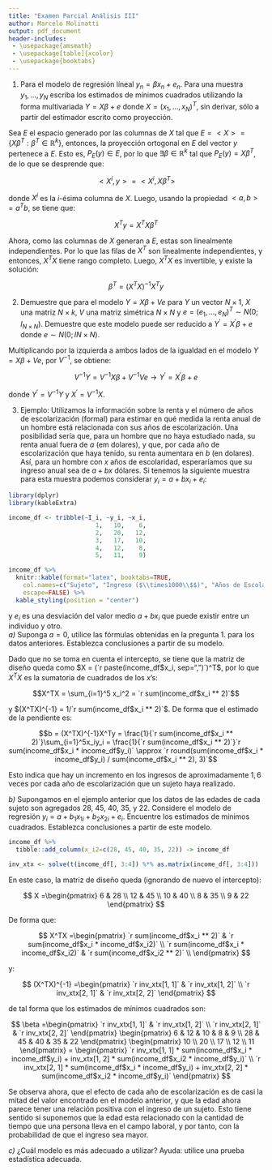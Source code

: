 ```yaml
---
title: "Examen Parcial Análisis III"
author: Marcelo Molinatti
output: pdf_document
header-includes:
 - \usepackage{amsmath}
 - \usepackage[table]{xcolor}
 - \usepackage{booktabs}
---
```


1. Para el modelo de regresión líneal $y_n = \beta x_n + e_n$. Para una muestra $y_1, \ldots, y_N$ escriba los estimados de mínimos cuadrados utilizando la forma multivariada $Y = X\beta + e$ donde $X = (x_1, \ldots, x_N)^T$, sin derivar, sólo a partir del estimador escrito como proyección.

\color{blue}

Sea $E$ el espacio generado por las columnas de $X$ tal que $E = <X> = \{X\beta^T : \beta^T \in \mathbb{R}^k\}$, entonces, la proyección ortogonal en $E$ del vector $y$ pertenece a $E$. Esto es, $P_E(y) \in E$, por lo que $\exists \beta \in \mathbb{R}^k$ tal que $P_E(y) = X\beta^T$, de lo que se desprende que:

$$<X^i, y> = < X^i, X\beta^T>$$

donde $X^i$ es la $i$-ésima columna de $X$. Luego, usando la propiedad $<a, b> = a^Tb$, se tiene que:

$$X^Ty = X^TX\beta^T$$

Ahora, como las columnas de $X$ generan a $E$, estas son linealmente independientes. Por lo que las filas de $X^T$ son linealmente independientes, y entonces, $X^TX$ tiene rango completo. Luego, $X^TX$ es invertible, y existe la solución:

$$\beta^T = (X^TX)^{-1}X^Ty$$

\color{black}

2. Demuestre que para el modelo $Y = X\beta + Ve$ para $Y$ un vector $N\times1$, $X$ una matriz $N\times k$, $V$ una matriz simétrica $N \times N$ y $e = (e_1, \ldots, e_N)^T \sim N(0; I_{N\times N})$. Demuestre que este modelo puede ser reducido a $Y^\prime = X^\prime\beta + e$ donde $e \sim N(0; I{N\times N})$.

\color{blue}

Multiplicando por la izquierda a ambos lados de la igualdad en el modelo $Y = X\beta + Ve$, por $V^{-1}$, se obtiene:

$$V^{-1}Y = V^{-1}X\beta + V^{-1}Ve \rightarrow Y^\prime = X^\prime\beta + e$$

donde $Y^\prime = V^{-1}Y$ y $X^\prime = V^{-1}X$.

\color{black}

3. Ejemplo: Utilizamos la información sobre la renta y el número de años de escolarización (formal) para estimar en qué medida la renta anual de un hombre está relacionada con sus años de escolarización. Una posibilidad sería que, para un hombre que no haya estudiado nada, su renta anual fuera de $a$ (em dolares), y que, por cada año de escolarización que haya tenido, su renta aumentara en $b$ (en dolares). Así, para un hombre con $x$ años de escolaridad, esperaríamos que su ingreso anual sea de $a+bx$ dólares. Si tenemos la siguiente muestra para esta muestra podemos considerar $y_i = a + b x_i + e_i$:

```r
library(dplyr)
library(kableExtra)

income_df <- tribble(~I_i, ~y_i, ~x_i,
						1,   10,    6,
						2,   20,   12,
						3,   17,   10,
						4,   12,    8,
						5,   11,    9)

income_df %>%
  knitr::kable(format="latex", booktabs=TRUE, 
  	col.names=c("Sujeto", "Ingreso ($\\times1000\\$$)", "Años de Escolarización"), 
  	escape=FALSE) %>%
  kable_styling(position = "center")
```

y $e_i$ es una desviación del valor medio $a + b x_i$ que puede existir entre un individuo y otro.  
_a)_ Suponga $a = 0$, utilice las fórmulas obtenidas en la pregunta 1. para los datos anteriores. Establezca conclusiones a partir de su modelo.

\color{blue}

Dado que no se toma en cuenta el intercepto, se tiene que la matriz de diseño queda como $X = (`r paste(income_df$x_i, sep=", ")`)^T$, por lo que $X^TX$ es la sumatoria de cuadrados de los $x$'s: 

$$X^TX = \sum_{i=1}^5 x_i^2 = `r sum(income_df$x_i ** 2)`$$

y $(X^TX)^{-1} = 1/`r sum(income_df$x_i ** 2)`$. De forma que el estimado de la pendiente es:

$$b = (X^TX)^{-1}X^Ty = \frac{1}{`r sum(income_df$x_i ** 2)`}\sum_{i=1}^5x_iy_i = \frac{1}{`r sum(income_df$x_i ** 2)`}`r sum(income_df$x_i * income_df$y_i)` \approx `r round(sum(income_df$x_i * income_df$y_i) / sum(income_df$x_i ** 2), 3)`$$

Esto indica que hay un incremento en los ingresos de aproximadamente $1{,}6$ veces por cada año de escolarización que un sujeto haya realizado. 

\color{black}

_b)_ Supongamos en el ejemplo anterior que los datos de las edades de cada sujeto son agregados $28$, $45$, $40$, $35$, y $22$. Considere el modelo de regresión $y_i = a + b_1 x_{1i} + b_2 x_{2i} + e_i$. Encuentre los estimados de mínimos cuadrados. Establezca conclusiones a partir de este modelo.

```r
income_df %>%
  tibble::add_column(x_i2=c(28, 45, 40, 35, 22)) -> income_df

inv_xtx <- solve(t(income_df[, 3:4]) %*% as.matrix(income_df[, 3:4]))
```

\color{blue}

En este caso, la matriz de diseño queda (ignorando de nuevo el intercepto):

$$
X =\begin{pmatrix}
	6  & 28 \\
	12 & 45 \\
	10 & 40 \\
	8  & 35 \\
	9  & 22 
\end{pmatrix}
$$

De forma que:

$$
X^TX =\begin{pmatrix}
	`r sum(income_df$x_i ** 2)`  & `r sum(income_df$x_i * income_df$x_i2)` \\
	`r sum(income_df$x_i * income_df$x_i2)` & `r sum(income_df$x_i2 ** 2)` \\
\end{pmatrix}
$$

y:

$$
(X^TX)^{-1} =\begin{pmatrix}
	`r inv_xtx[1, 1]` & `r inv_xtx[1, 2]` \\
	`r inv_xtx[2, 1]` & `r inv_xtx[2, 2]` 
\end{pmatrix}
$$

de tal forma que los estimados de mínimos cuadrados son:

$$
\beta =\begin{pmatrix}
	`r inv_xtx[1, 1]` & `r inv_xtx[1, 2]` \\
	`r inv_xtx[2, 1]` & `r inv_xtx[2, 2]` 
\end{pmatrix}
\begin{pmatrix}
	6  & 12 & 10 & 8  & 9 \\
	28 & 45 & 40 & 35 & 22 
\end{pmatrix}
\begin{pmatrix}
	10 \\
	20 \\
	17 \\
	12 \\
	11
\end{pmatrix} =
\begin{pmatrix}
	`r inv_xtx[1, 1] * sum(income_df$x_i  * income_df$y_i) + inv_xtx[1, 2] * sum(income_df$x_i2 * income_df$y_i)` \\
	`r inv_xtx[2, 1] * sum(income_df$x_i  * income_df$y_i) + inv_xtx[2, 2] * sum(income_df$x_i2 * income_df$y_i)` 
\end{pmatrix}
$$

Se observa ahora, que el efecto de cada año de escolarización es de casi la mitad del valor encontrado en el modelo anterior, y que la edad ahora parece tener una relación positiva con el ingreso de un sujeto. Esto tiene sentido si suponemos que la edad esta relacionado con la cantidad de tiempo que una persona lleva en el campo laboral, y por tanto, con la probabilidad de que el ingreso sea mayor. 

\color{black}

_c)_ ¿Cuál modelo es más adecuado a utilizar? Ayuda: utilice una prueba estadística adecuada.

\color{blue}



\color{black}